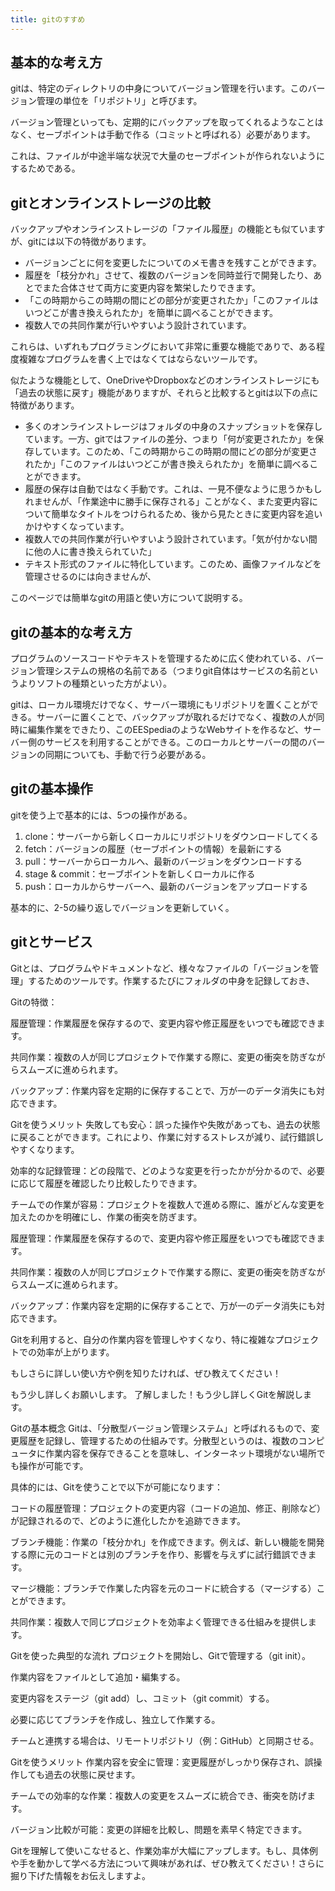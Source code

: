 ```yaml
---
title: gitのすすめ
---
```


## 基本的な考え方
gitは、特定のディレクトリの中身についてバージョン管理を行います。このバージョン管理の単位を「リポジトリ」と呼びます。

バージョン管理といっても、定期的にバックアップを取ってくれるようなことはなく、セーブポイントは手動で作る（コミットと呼ばれる）必要があります。

:::{.callout-note}
これは、ファイルが中途半端な状況で大量のセーブポイントが作られないようにするためである。
:::

## gitとオンラインストレージの比較
バックアップやオンラインストレージの「ファイル履歴」の機能とも似ていますが、gitには以下の特徴があります。

- バージョンごとに何を変更したについてのメモ書きを残すことができます。
- 履歴を「枝分かれ」させて、複数のバージョンを同時並行で開発したり、あとでまた合体させて両方に変更内容を繁栄したりできます。
- 「この時期からこの時期の間にどの部分が変更されたか」「このファイルはいつどこが書き換えられたか」を簡単に調べることができます。
- 複数人での共同作業が行いやすいよう設計されています。

これらは、いずれもプログラミングにおいて非常に重要な機能でありで、ある程度複雑なプログラムを書く上ではなくてはならないツールです。


似たような機能として、OneDriveやDropboxなどのオンラインストレージにも「過去の状態に戻す」機能がありますが、それらと比較するとgitは以下の点に特徴があります。

- 多くのオンラインストレージはフォルダの中身のスナップショットを保存しています。一方、gitではファイルの差分、つまり「何が変更されたか」を保存しています。このため、「この時期からこの時期の間にどの部分が変更されたか」「このファイルはいつどこが書き換えられたか」を簡単に調べることができます。
- 履歴の保存は自動ではなく手動です。これは、一見不便なように思うかもしれませんが、「作業途中に勝手に保存される」ことがなく、また変更内容について簡単なタイトルをつけられるため、後から見たときに変更内容を追いかけやすくなっています。
- 複数人での共同作業が行いやすいよう設計されています。「気が付かない間に他の人に書き換えられていた」
- テキスト形式のファイルに特化しています。このため、画像ファイルなどを管理させるのには向きませんが、

このページでは簡単なgitの用語と使い方について説明する。

## gitの基本的な考え方
プログラムのソースコードやテキストを管理するために広く使われている、バージョン管理システムの規格の名前である（つまりgit自体はサービスの名前というよりソフトの種類といった方がよい）。


gitは、ローカル環境だけでなく、サーバー環境にもリポジトリを置くことができる。サーバーに置くことで、バックアップが取れるだけでなく、複数の人が同時に編集作業をできたり、このEESpediaのようなWebサイトを作るなど、サーバー側のサービスを利用することができる。このローカルとサーバーの間のバージョンの同期についても、手動で行う必要がある。

## gitの基本操作
gitを使う上で基本的には、5つの操作がある。

1. clone：サーバーから新しくローカルにリポジトリをダウンロードしてくる
1. fetch：バージョンの履歴（セーブポイントの情報）を最新にする
1. pull：サーバーからローカルへ、最新のバージョンをダウンロードする
1. stage & commit：セーブポイントを新しくローカルに作る
1. push：ローカルからサーバーへ、最新のバージョンをアップロードする

基本的に、2-5の繰り返しでバージョンを更新していく。

## gitとサービス
Gitとは、プログラムやドキュメントなど、様々なファイルの「バージョンを管理」するためのツールです。作業するたびにフォルダの中身を記録しておき、



Gitの特徴：

履歴管理：作業履歴を保存するので、変更内容や修正履歴をいつでも確認できます。

共同作業：複数の人が同じプロジェクトで作業する際に、変更の衝突を防ぎながらスムーズに進められます。

バックアップ：作業内容を定期的に保存することで、万が一のデータ消失にも対応できます。

Gitを使うメリット
失敗しても安心：誤った操作や失敗があっても、過去の状態に戻ることができます。これにより、作業に対するストレスが減り、試行錯誤しやすくなります。

効率的な記録管理：どの段階で、どのような変更を行ったかが分かるので、必要に応じて履歴を確認したり比較したりできます。

チームでの作業が容易：プロジェクトを複数人で進める際に、誰がどんな変更を加えたのかを明確にし、作業の衝突を防ぎます。


履歴管理：作業履歴を保存するので、変更内容や修正履歴をいつでも確認できます。

共同作業：複数の人が同じプロジェクトで作業する際に、変更の衝突を防ぎながらスムーズに進められます。

バックアップ：作業内容を定期的に保存することで、万が一のデータ消失にも対応できます。

Gitを利用すると、自分の作業内容を管理しやすくなり、特に複雑なプロジェクトでの効率が上がります。

もしさらに詳しい使い方や例を知りたければ、ぜひ教えてください！

もう少し詳しくお願いします。
了解しました！もう少し詳しくGitを解説します。

Gitの基本概念
Gitは、「分散型バージョン管理システム」と呼ばれるもので、変更履歴を記録し、管理するための仕組みです。分散型というのは、複数のコンピュータに作業内容を保存できることを意味し、インターネット環境がない場所でも操作が可能です。

具体的には、Gitを使うことで以下が可能になります：

コードの履歴管理：プロジェクトの変更内容（コードの追加、修正、削除など）が記録されるので、どのように進化したかを追跡できます。

ブランチ機能：作業の「枝分かれ」を作成できます。例えば、新しい機能を開発する際に元のコードとは別のブランチを作り、影響を与えずに試行錯誤できます。

マージ機能：ブランチで作業した内容を元のコードに統合する（マージする）ことができます。

共同作業：複数人で同じプロジェクトを効率よく管理できる仕組みを提供します。

Gitを使った典型的な流れ
プロジェクトを開始し、Gitで管理する（git init）。

作業内容をファイルとして追加・編集する。

変更内容をステージ（git add）し、コミット（git commit）する。

必要に応じてブランチを作成し、独立して作業する。

チームと連携する場合は、リモートリポジトリ（例：GitHub）と同期させる。

Gitを使うメリット
作業内容を安全に管理：変更履歴がしっかり保存され、誤操作しても過去の状態に戻せます。

チームでの効率的な作業：複数人の変更をスムーズに統合でき、衝突を防げます。

バージョン比較が可能：変更の詳細を比較し、問題を素早く特定できます。

Gitを理解して使いこなせると、作業効率が大幅にアップします。もし、具体例や手を動かして学べる方法について興味があれば、ぜひ教えてください！さらに掘り下げた情報をお伝えしますよ。
